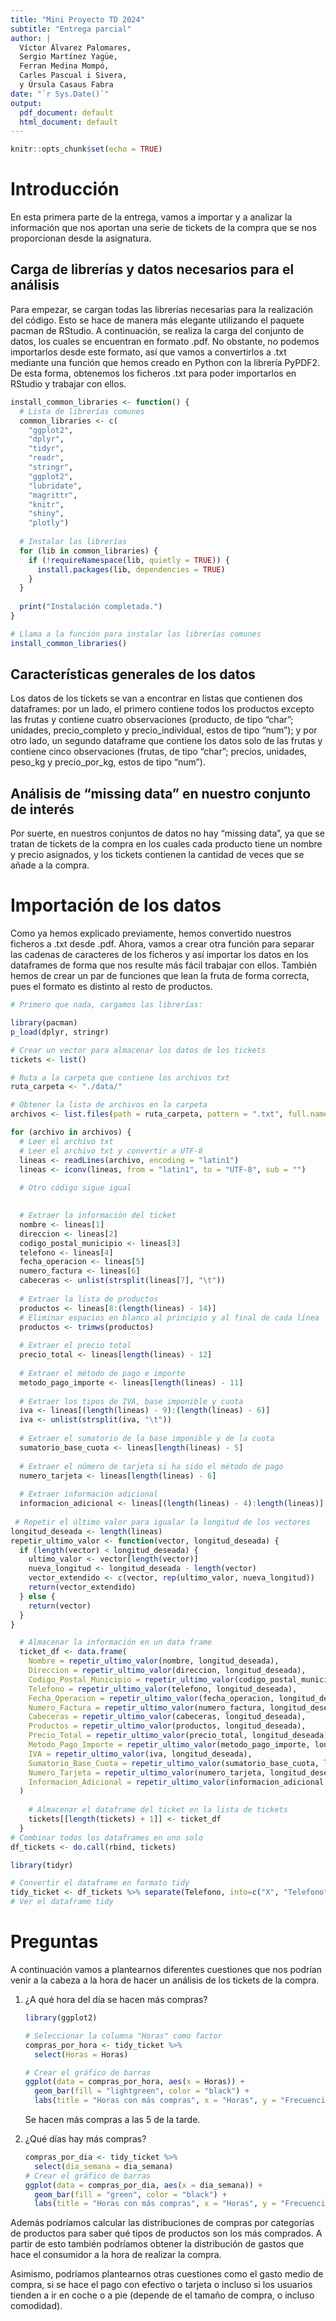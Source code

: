 ```yaml
---
title: "Mini Proyecto TD 2024"
subtitle: "Entrega parcial"
author: |
  Víctor Álvarez Palomares,  
  Sergio Martínez Yagüe,  
  Ferran Medina Mompó,  
  Carles Pascual i Sivera,  
  y Úrsula Casaus Fabra
date: "`r Sys.Date()`"
output:
  pdf_document: default
  html_document: default
---
```


```r
knitr::opts_chunk$set(echo = TRUE)
```

# Introducción

En esta primera parte de la entrega, vamos a importar y a analizar la información que nos aportan una serie de tickets de la compra que se nos proporcionan desde la asignatura.

## Carga de librerías y datos necesarios para el análisis

Para empezar, se cargan todas las librerías necesarias para la realización del código. Esto se hace de manera más elegante utilizando el paquete pacman de RStudio. A continuación, se realiza la carga del conjunto de datos, los cuales se encuentran en formato .pdf. No obstante, no podemos importarlos desde este formato, así que vamos a convertirlos a .txt mediante una función que hemos creado en Python con la librería PyPDF2. De esta forma, obtenemos los ficheros .txt para poder importarlos en RStudio y trabajar con ellos.

```r
install_common_libraries <- function() {
  # Lista de librerías comunes
  common_libraries <- c(
    "ggplot2",
    "dplyr",
    "tidyr",
    "readr",
    "stringr",
    "ggplot2",
    "lubridate",
    "magrittr",
    "knitr",
    "shiny",
    "plotly")
  
  # Instalar las librerías
  for (lib in common_libraries) {
    if (!requireNamespace(lib, quietly = TRUE)) {
      install.packages(lib, dependencies = TRUE)
    }
  }
  
  print("Instalación completada.")
}

# Llama a la función para instalar las librerías comunes
install_common_libraries()
```

## Características generales de los datos

Los datos de los tickets se van a encontrar en listas que contienen dos dataframes: por un lado, el primero contiene todos los productos excepto las frutas y contiene cuatro observaciones (producto, de tipo "char"; unidades, precio_completo y precio_individual, estos de tipo "num"); y por otro lado, un segundo dataframe que contiene los datos solo de las frutas y contiene cinco observaciones (frutas, de tipo "char"; precios, unidades, peso_kg y precio_por_kg, estos de tipo "num").

## Análisis de "missing data" en nuestro conjunto de interés

Por suerte, en nuestros conjuntos de datos no hay "missing data", ya que se tratan de tickets de la compra en los cuales cada producto tiene un nombre y precio asignados, y los tickets contienen la cantidad de veces que se añade a la compra.

# Importación de los datos

Como ya hemos explicado previamente, hemos convertido nuestros ficheros a .txt desde .pdf. Ahora, vamos a crear otra función para separar las cadenas de caracteres de los ficheros y así importar los datos en los dataframes de forma que nos resulte más fácil trabajar con ellos. También hemos de crear un par de funciones que lean la fruta de forma correcta, pues el formato es distinto al resto de productos.

```r
# Primero que nada, cargamos las librerías:

library(pacman)
p_load(dplyr, stringr)
```

```r
# Crear un vector para almacenar los datos de los tickets
tickets <- list()

# Ruta a la carpeta que contiene los archivos txt
ruta_carpeta <- "./data/"

# Obtener la lista de archivos en la carpeta
archivos <- list.files(path = ruta_carpeta, pattern = ".txt", full.names = TRUE)

for (archivo in archivos) {
  # Leer el archivo txt
  # Leer el archivo txt y convertir a UTF-8
  lineas <- readLines(archivo, encoding = "latin1")
  lineas <- iconv(lineas, from = "latin1", to = "UTF-8", sub = "")
  
  # Otro código sigue igual

  
  # Extraer la información del ticket
  nombre <- lineas[1]
  direccion <- lineas[2]
  codigo_postal_municipio <- lineas[3]
  telefono <- lineas[4]
  fecha_operacion <- lineas[5]
  numero_factura <- lineas[6]
  cabeceras <- unlist(strsplit(lineas[7], "\t"))
  
  # Extraer la lista de productos
  productos <- lineas[8:(length(lineas) - 14)]
  # Eliminar espacios en blanco al principio y al final de cada línea
  productos <- trimws(productos)
  
  # Extraer el precio total
  precio_total <- lineas[length(lineas) - 12]
  
  # Extraer el método de pago e importe
  metodo_pago_importe <- lineas[length(lineas) - 11]
  
  # Extraer los tipos de IVA, base imponible y cuota
  iva <- lineas[(length(lineas) - 9):(length(lineas) - 6)]
  iva <- unlist(strsplit(iva, "\t"))
  
  # Extraer el sumatorio de la base imponible y de la cuota
  sumatorio_base_cuota <- lineas[length(lineas) - 5]
  
  # Extraer el número de tarjeta si ha sido el método de pago
  numero_tarjeta <- lineas[length(lineas) - 6]
  
  # Extraer información adicional
  informacion_adicional <- lineas[(length(lineas) - 4):length(lineas)]
  
 # Repetir el último valor para igualar la longitud de los vectores
longitud_deseada <- length(lineas)
repetir_ultimo_valor <- function(vector, longitud_deseada) {
  if (length(vector) < longitud_deseada) {
    ultimo_valor <- vector[length(vector)]
    nueva_longitud <- longitud_deseada - length(vector)
    vector_extendido <- c(vector, rep(ultimo_valor, nueva_longitud))
    return(vector_extendido)
  } else {
    return(vector)
  }
}

  # Almacenar la información en un data frame
  ticket_df <- data.frame(
    Nombre = repetir_ultimo_valor(nombre, longitud_deseada),
    Direccion = repetir_ultimo_valor(direccion, longitud_deseada),
    Codigo_Postal_Municipio = repetir_ultimo_valor(codigo_postal_municipio,                 longitud_deseada),
    Telefono = repetir_ultimo_valor(telefono, longitud_deseada),
    Fecha_Operacion = repetir_ultimo_valor(fecha_operacion, longitud_deseada),
    Numero_Factura = repetir_ultimo_valor(numero_factura, longitud_deseada),
    Cabeceras = repetir_ultimo_valor(cabeceras, longitud_deseada),
    Productos = repetir_ultimo_valor(productos, longitud_deseada),
    Precio_Total = repetir_ultimo_valor(precio_total, longitud_deseada),
    Metodo_Pago_Importe = repetir_ultimo_valor(metodo_pago_importe, longitud_deseada),
    IVA = repetir_ultimo_valor(iva, longitud_deseada),
    Sumatorio_Base_Cuota = repetir_ultimo_valor(sumatorio_base_cuota, longitud_deseada),
    Numero_Tarjeta = repetir_ultimo_valor(numero_tarjeta, longitud_deseada),
    Informacion_Adicional = repetir_ultimo_valor(informacion_adicional, longitud_deseada)
  )
  
    # Almacenar el dataframe del ticket en la lista de tickets
    tickets[[length(tickets) + 1]] <- ticket_df
  }
# Combinar todos los dataframes en uno solo
df_tickets <- do.call(rbind, tickets)
```

```r
library(tidyr)

# Convertir el dataframe en formato tidy
tidy_ticket <- df_tickets %>% separate(Telefono, into=c("X", "Telefono"), sep = " ") %>% separate(Codigo_Postal_Municipio, into = c("CP", "Municipio")) %>% separate(Fecha_Operacion, into = c("Fecha", "Hora"), sep = " ") %>% mutate(Fecha = as.Date(Fecha, format = "%d/%m/%Y"), dia_semana = weekdays(Fecha)) %>%  separate(Hora, into = c("Horas", "Mins"), sep = ":") %>% separate(Numero_Factura, into = c("Y", "Cod_Factura"), sep = ":") %>% separate(Precio_Total, into = c("W", "Z","Importe"), sep = " ") %>% select(-c("X","Y","W","Z")) %>% separate(Fecha, into = c("Anyo", "Mes", "Dia"), sep = "-")
# Ver el dataframe tidy

```

# Preguntas

A continuación vamos a plantearnos diferentes cuestiones que nos podrían venir a la cabeza a la hora de hacer un análisis de los tickets de la compra.

1)  ¿A qué hora del día se hacen más compras?

    ```r
    library(ggplot2)

    # Seleccionar la columna "Horas" como factor
    compras_por_hora <- tidy_ticket %>% 
      select(Horas = Horas)

    # Crear el gráfico de barras
    ggplot(data = compras_por_hora, aes(x = Horas)) +
      geom_bar(fill = "lightgreen", color = "black") +
      labs(title = "Horas con más compras", x = "Horas", y = "Frecuencia")
    ```

    Se hacen más compras a las 5 de la tarde.

2)  ¿Qué días hay más compras?

    ```r
    compras_por_dia <- tidy_ticket %>% 
      select(dia_semana = dia_semana)
    # Crear el gráfico de barras
    ggplot(data = compras_por_dia, aes(x = dia_semana)) +
      geom_bar(fill = "green", color = "black") +
      labs(title = "Horas con más compras", x = "Horas", y = "Frecuencia")
    ```

Además podríamos calcular las distribuciones de compras por categorías de productos para saber qué tipos de productos son los más comprados. A partir de esto también podríamos obtener la distribución de gastos que hace el consumidor a la hora de realizar la compra.

Asimismo, podríamos plantearnos otras cuestiones como el gasto medio de compra, si se hace el pago con efectivo o tarjeta o incluso si los usuarios tienden a ir en coche o a pie (depende de el tamaño de compra, o incluso comodidad).
